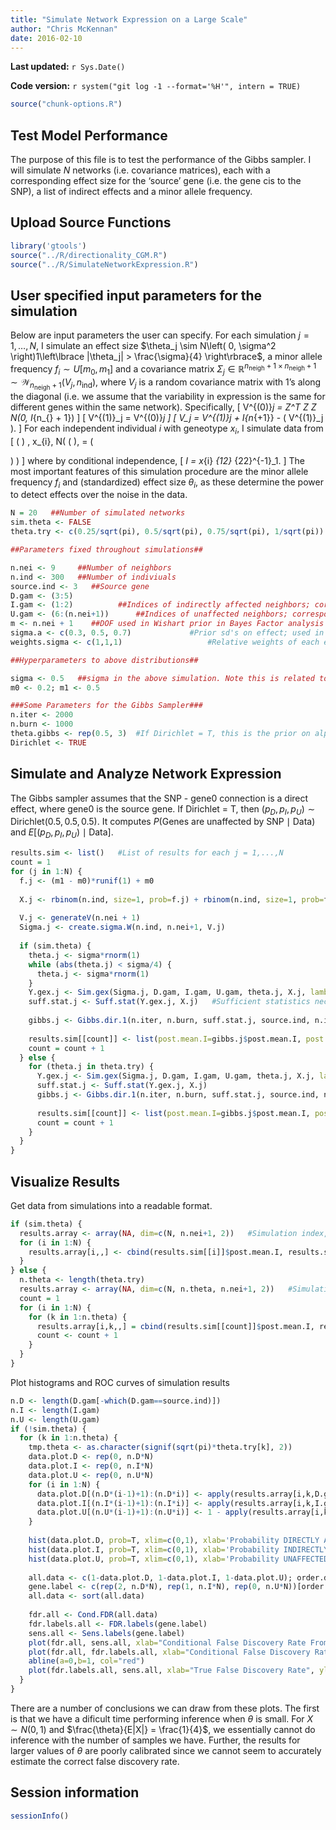```yaml
---
title: "Simulate Network Expression on a Large Scale"
author: "Chris McKennan"
date: 2016-02-10
---
```


**Last updated:** `r Sys.Date()`

**Code version:** `r system("git log -1 --format='%H'", intern = TRUE)`

```r
source("chunk-options.R")
```

## Test Model Performance
The purpose of this file is to test the performance of the Gibbs sampler. I will simulate $N$ networks (i.e. covariance matrices), each with a corresponding effect size for the 'source' gene (i.e. the gene cis to the SNP), a list of indirect effects and a minor allele frequency.

## Upload Source Functions

```r
library('gtools')
source("../R/directionality_CGM.R")
source("../R/SimulateNetworkExpression.R")
```

## User specified input parameters for the simulation
Below are input parameters the user can specify. For each simulation $j = 1,\ldots, N$, I simulate an effect size $\theta_j \sim N\left( 0, \sigma^2 \right)1\left\lbrace |\theta_j| > \frac{\sigma}{4} \right\rbrace$, a minor allele frequency $f_i \sim U[m_0, m_1]$ and a covariance matrix $\Sigma_j \in \mathbb{R}^{n_{\text{neigh}} + 1 \times n_{\text{neigh}} + 1} \sim \mathcal{W}_{n_{\text{neigh}} + 1}\left( V_j, n_{\text{ind}} \right)$, where $V_j$ is a random covariance matrix with 1's along the diagonal (i.e. we assume that the variability in expression is the same for different genes within the same network). Specifically, 
\[
V^{(0)}_j = Z^T Z \text{ for } Z \sim N(0, I_{n_{\text{neigh}} + 1})
\]
\[
V^{(1)}_j = \frac{1}{\max \text{diag}\left( V^{(0)}_j \right)} V^{(0)}_j
\]
\[
V_j = V^{(1)}_j + I_{n_{\text{neigh}+1}} - \text{diag}\left( V^{(1)}_j \right).
\]
For each independent individual $i$ with geneotype $x_i$, I simulate data from
\[
  \left( \begin{matrix}
  Y_{I,i}\\
	Y_{D,i}\\
	Y_{U,i}
\end{matrix} \right) \mid \theta, x_{i}, \Sigma \sim N\left( \left( \begin{matrix}
\mu_I\\
\theta_s x_{i}\\
0
\end{matrix} \right), \Sigma = \left( \begin{matrix}
\Sigma_{11} & \Sigma_{12}\\
\Sigma_{21} & \Sigma_{22}
\end{matrix} \right) \right)
\]
where by conditional independence,
\[
 \mu_I = \theta x_{i} \Sigma_{12} \Sigma_{22}^{-1}\vec{e}_1.
\]
The most important features of this simulation procedure are the minor allele frequency $f_i$ and (standardized) effect size $\theta_i$, as these determine the power to detect effects over the noise in the data.

```r
N = 20   ##Number of simulated networks
sim.theta <- FALSE
theta.try <- c(0.25/sqrt(pi), 0.5/sqrt(pi), 0.75/sqrt(pi), 1/sqrt(pi))   #The variance of the error is 1, so the exptected size of the error is roughly 1/sqrt(pi)

##Parameters fixed throughout simulations##

n.nei <- 9     ##Number of neighbors
n.ind <- 300   ##Number of indiviuals 
source.ind <- 3   ##Source gene
D.gam <- (3:5)
I.gam <- (1:2)  	 	##Indices of indirectly affected neighbors; correspond to indices of Sigma
U.gam <- (6:(n.nei+1))		##Indices of unaffected neighbors; correspond to indices of Sigma
m <- n.nei + 1    ##DOF used in Wishart prior in Bayes Factor analysis
sigma.a <- c(0.3, 0.5, 0.7)  			#Prior sd's on effect; used in BF calculation
weights.sigma <- c(1,1,1)					#Relative weights of each element of sigma.a

##Hyperparameters to above distributions##

sigma <- 0.5   ##sigma in the above simulation. Note this is related to the STANDARDIZED effect size, since the diagoanl elements of the true covariance matrix V_j are 1.
m0 <- 0.2; m1 <- 0.5

###Some Parameters for the Gibbs Sampler###
n.iter <- 2000
n.burn <- 1000
theta.gibbs <- rep(0.5, 3)  #If Dirichlet = T, this is the prior on alpha. Otherwise, this is proportional to the probability of unaffected, indirectly affected, directly affected by the cis-eQTL
Dirichlet <- TRUE
```

## Simulate and Analyze Network Expression
The Gibbs sampler assumes that the SNP - gene0 connection is a direct effect, where gene0 is the source gene. If Dirichlet = T, then $\left( p_D, p_I, p_U\right) \sim \text{Dirichlet}\left( 0.5, 0.5, 0.5\right)$. It computes $P\left( \text{Genes are unaffected by SNP} \mid \text{Data} \right)$ and $E\left[ \left( p_D, p_I, p_U\right) \mid \text{Data} \right]$.

```r
results.sim <- list()   #List of results for each j = 1,...,N
count = 1
for (j in 1:N) {
  f.j <- (m1 - m0)*runif(1) + m0
  
  X.j <- rbinom(n.ind, size=1, prob=f.j) + rbinom(n.ind, size=1, prob=f.j)   #Genotype under HWE
  
  V.j <- generateV(n.nei + 1)
  Sigma.j <- create.sigma.W(n.ind, n.nei+1, V.j)  
  
  if (sim.theta) {
    theta.j <- sigma*rnorm(1)
    while (abs(theta.j) < sigma/4) {
      theta.j <- sigma*rnorm(1)
    }
    Y.gex.j <- Sim.gex(Sigma.j, D.gam, I.gam, U.gam, theta.j, X.j, lambda=1)      #n.ind x (n.nei + 1) gene expression matrix in the order of input Sigma.j
    suff.stat.j <- Suff.stat(Y.gex.j, X.j)   #Sufficient statistics necessary to calculate Bayes Factor
  
    gibbs.j <- Gibbs.dir.1(n.iter, n.burn, suff.stat.j, source.ind, n.ind, sigma.a, weights.sigma, m, theta.gibbs, Dirichlet)
  
    results.sim[[count]] <- list(post.mean.I=gibbs.j$post.mean.I, post.mean.D=gibbs.j$post.mean.D, maf=f.j, theta=theta.j, post.probs=gibbs.j$post.probs)
    count = count + 1
  } else {
    for (theta.j in theta.try) {
      Y.gex.j <- Sim.gex(Sigma.j, D.gam, I.gam, U.gam, theta.j, X.j, lambda=1)
      suff.stat.j <- Suff.stat(Y.gex.j, X.j)
      gibbs.j <- Gibbs.dir.1(n.iter, n.burn, suff.stat.j, source.ind, n.ind, sigma.a, weights.sigma, m, theta.gibbs, Dirichlet)
      
      results.sim[[count]] <- list(post.mean.I=gibbs.j$post.mean.I, post.mean.D=gibbs.j$post.mean.D, maf=f.j, theta=theta.j, post.probs=gibbs.j$post.probs)
      count = count + 1
    }
  }
}
```

## Visualize Results
Get data from simulations into a readable format.
```r
if (sim.theta) {
  results.array <- array(NA, dim=c(N, n.nei+1, 2))   #Simulation index, post.mean.I, post.mean.D
  for (i in 1:N) {
    results.array[i,,] <- cbind(results.sim[[i]]$post.mean.I, results.sim[[i]]$post.mean.D)
  }
} else {
  n.theta <- length(theta.try)
  results.array <- array(NA, dim=c(N, n.theta, n.nei+1, 2))   #Simulation index, theta, post.mean.I, post.mean.D
  count = 1
  for (i in 1:N) {
    for (k in 1:n.theta) {
      results.array[i,k,,] = cbind(results.sim[[count]]$post.mean.I, results.sim[[count]]$post.mean.D)
      count <- count + 1
    }
  }
}
```

Plot histograms and ROC curves of simulation results
```r
n.D <- length(D.gam[-which(D.gam==source.ind)])
n.I <- length(I.gam)
n.U <- length(U.gam)
if (!sim.theta) {
  for (k in 1:n.theta) {
    tmp.theta <- as.character(signif(sqrt(pi)*theta.try[k], 2))
    data.plot.D <- rep(0, n.D*N)
    data.plot.I <- rep(0, n.I*N)
    data.plot.U <- rep(0, n.U*N)
    for (i in 1:N) {
      data.plot.D[(n.D*(i-1)+1):(n.D*i)] <- apply(results.array[i,k,D.gam[-which(D.gam==source.ind)],] , 1, sum)
      data.plot.I[(n.I*(i-1)+1):(n.I*i)] <- apply(results.array[i,k,I.gam,], 1, sum)
      data.plot.U[(n.U*(i-1)+1):(n.U*i)] <- 1 - apply(results.array[i,k,U.gam,], 1, sum)
    }
    
    hist(data.plot.D, prob=T, xlim=c(0,1), xlab='Probability DIRECTLY Affected Simulated Gene is Affected by SNP', ylab='Density', main=paste0("eQTL Effect Size = ", tmp.theta, "x Expected Residual Size"))
    hist(data.plot.I, prob=T, xlim=c(0,1), xlab='Probability INDIRECTLY Affected Simulated Gene is Affected by SNP', ylab='Density', main=paste0("eQTL Effect Size = ", tmp.theta, "x Expected Residual Size"))
    hist(data.plot.U, prob=T, xlim=c(0,1), xlab='Probability UNAFFECTED Simulated Gene is Affected by SNP', ylab='Density', main=paste0("eQTL Effect Size = ", tmp.theta, "x Expected Residual Size"))
    
    all.data <- c(1-data.plot.D, 1-data.plot.I, 1-data.plot.U); order.data <- order(all.data)
    gene.label <- c(rep(2, n.D*N), rep(1, n.I*N), rep(0, n.U*N))[order.data]
    all.data <- sort(all.data)
    
    fdr.all <- Cond.FDR(all.data)
    fdr.labels.all <- FDR.labels(gene.label)
    sens.all <- Sens.labels(gene.label)
    plot(fdr.all, sens.all, xlab="Conditional False Discovery Rate From Gibbs Sampler", ylab="Sensitivity = Fraction of Indirect and Directly Affected Genes Captured", main=paste0("eQTL Effect Size = ", tmp.theta, "x Expected Residual Size"), xlim=c(0,1), type="l")
    plot(fdr.all, fdr.labels.all, xlab="Conditional False Discovery Rate From Gibbs Sampler", ylab="True False Discovery Rate", main=paste0("eQTL Effect Size = ", tmp.theta, "x Expected Residual Size"), type="l")
    abline(a=0,b=1, col="red")
    plot(fdr.labels.all, sens.all, xlab="True False Discovery Rate", ylab="Sensitivity = Fraction of Indirect and Directly Affected Genes Captured", main=paste0("eQTL Effect Size = ", tmp.theta, "x Expected Residual Size"), type="l")
  }
}
```

There are a number of conclusions we can draw from these plots. The first is that we have a dificult time performing inference when $\theta$ is small. For $X \sim N\left(0, 1\right)$ and $\frac{\theta}{E|X|} = \frac{1}{4}$, we essentially cannot do inference with the number of samples we have. Further, the results for larger values of $\theta$ are poorly calibrated since we cannot seem to accurately estimate the correct false discovery rate.

## Session information

```r
sessionInfo()
```
